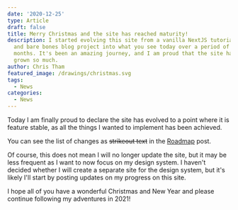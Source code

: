 ```yaml
---
date: '2020-12-25'
type: Article
draft: false
title: Merry Christmas and the site has reached maturity!
description: I started evolving this site from a vanilla NextJS tutorial
  and bare bones blog project into what you see today over a period of two
  months. It's been an amazing journey, and I am proud that the site has
  grown so much.
author: Chris Tham
featured_image: /drawings/christmas.svg
tags:
  - News
categories:
  - News
---
```


Today I am finally proud to declare the site has evolved to a point where it
is feature stable, as all the things I wanted to implement has been achieved.

You can see the list of changes as ~~strikeout text~~ in the
[Roadmap](/posts/roadmap) post.

Of course, this does not mean I will no longer update the site, but it may
be less frequent as I want to now focus on my design system. I haven't decided
whether I will create a separate site for the design system, but it's likely
I'll start by posting updates on my progress on this site.

I hope all of you have a wonderful Christmas and New Year and please continue
following my adventures in 2021!
